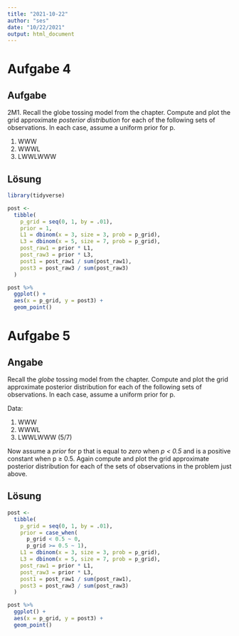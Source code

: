 ```yaml
---
title: "2021-10-22"
author: "ses"
date: "10/22/2021"
output: html_document
---
```


# Aufgabe 4

## Aufgabe

2M1. Recall the globe tossing model from the chapter. Compute and plot the grid approximate *posterior distribution* for each of the following sets of observations. In each case, assume a uniform prior for p.

1. WWW 
2. WWWL 
3. LWWLWWW


## Lösung

```r
library(tidyverse)
```


```r
post <-
  tibble(
    p_grid = seq(0, 1, by = .01),
    prior = 1,
    L1 = dbinom(x = 3, size = 3, prob = p_grid),
    L3 = dbinom(x = 5, size = 7, prob = p_grid),
    post_raw1 = prior * L1,
    post_raw3 = prior * L3,
    post1 = post_raw1 / sum(post_raw1),
    post3 = post_raw3 / sum(post_raw3)    
  )
```


```r
post %>% 
  ggplot() +
  aes(x = p_grid, y = post3) +
  geom_point()
```

# Aufgabe 5


## Angabe 

Recall the *globe* tossing model from the chapter. Compute and plot the grid approximate posterior distribution for each of the following sets of observations. In each case, assume a uniform prior for p.

Data:

1. WWW 
2. WWWL 
3. LWWLWWW (5/7)

Now assume a *prior* for p that is equal to *zero* when *p < 0.5* and is a positive constant when p ≥ 0.5. Again compute and plot the grid approximate posterior distribution for each of the sets of observations in the problem just above.


## Lösung

```r
post <-
  tibble(
    p_grid = seq(0, 1, by = .01),
    prior = case_when(
      p_grid < 0.5 ~ 0,
      p_grid >= 0.5 ~ 1),
    L1 = dbinom(x = 3, size = 3, prob = p_grid),
    L3 = dbinom(x = 5, size = 7, prob = p_grid),
    post_raw1 = prior * L1,
    post_raw3 = prior * L3,
    post1 = post_raw1 / sum(post_raw1),
    post3 = post_raw3 / sum(post_raw3)    
  )
```




```r
post %>% 
  ggplot() +
  aes(x = p_grid, y = post3) +
  geom_point()
```
